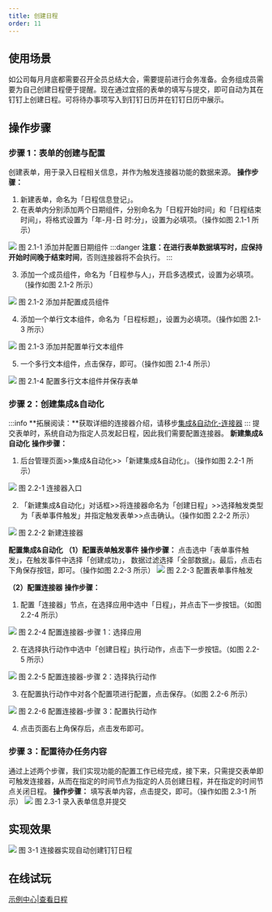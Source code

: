 ```yaml
---
title: 创建日程
order: 11
---
```


## 使用场景

如公司每月月底都需要召开全员总结大会，需要提前进行会务准备。会务组成员需要为自己创建日程便于提醒。现在通过宜搭的表单的填写与提交，即可自动为其在钉钉上创建日程。可将待办事项写入到钉钉日历并在钉钉日历中展示。

## 操作步骤

### 步骤 1：表单的创建与配置

创建表单，用于录入日程相关信息，并作为触发连接器功能的数据来源。
**操作步骤：**

1. 新建表单，命名为「日程信息登记」。
2. 在表单内分别添加两个日期组件，分别命名为「日程开始时间」和「日程结束时间」，将格式设置为「年-月-日 时:分」，设置为必填项。（操作如图 2.1-1 所示）

![](https://img.alicdn.com/imgextra/i3/O1CN01R5AYgL1yZBbfGO57o_!!6000000006592-2-tps-1920-952.png_.webp)
图 2.1-1 添加并配置日期组件
:::danger
**注意：**在进行表单数据填写时，应保持**开始时间晚于结束时间**，否则连接器将不会执行。
:::
​

3. 添加一个成员组件，命名为「日程参与人」，开启多选模式，设置为必填项。（操作如图 2.1-2 所示）

![](https://img.alicdn.com/imgextra/i4/O1CN01a2Nld61rpUOUBOWeu_!!6000000005680-2-tps-1920-951.png_.webp)
图 2.1-2 添加并配置成员组件
​

4. 添加一个单行文本组件，命名为「日程标题」，设置为必填项。（操作如图 2.1-3 所示）

![](https://img.alicdn.com/imgextra/i4/O1CN01U54lSu25SxX5YrQ92_!!6000000007526-2-tps-1920-949.png_.webp)
图 2.1-3 添加并配置单行文本组件
​

5. 一个多行文本组件，点击保存，即可。（操作如图 2.1-4 所示）

![](https://img.alicdn.com/imgextra/i1/O1CN01s9Bosv27Rhg9GrMWe_!!6000000007794-2-tps-1920-951.png_.webp)
图 2.1-4 配置多行文本组件并保存表单
​

### 步骤 2：创建集成&自动化

:::info
**拓展阅读：**获取详细的连接器介绍，请移步[集成&自动化-连接器](/docs/guide/concept/connector)
:::
提交表单时，系统自动为指定人员发起日程，因此我们需要配置连接器。
**新建集成&自动化**
**操作步骤：**

1. 后台管理页面>>集成&自动化>>「新建集成&自动化」。（操作如图 2.2-1 所示）

![](https://img.alicdn.com/imgextra/i2/O1CN01iwwRZs1DULTfi00Ef_!!6000000000219-2-tps-2878-1590.png_.webp)
图 2.2-1 连接器入口
​

2. 「新建集成&自动化」对话框>>将连接器命名为「创建日程」>>选择触发类型为「表单事件触发」并指定触发表单>>点击确认。（操作如图 2.2-2 所示）

![](https://img.alicdn.com/imgextra/i4/O1CN01KxyvMB28mbMmsAlPj_!!6000000007975-2-tps-2878-1592.png_.webp)
图 2.2-2 新建连接器
​

**配置集成&自动化**
**（1）配置表单触发事件**
**操作步骤：**
点击选中「表单事件触发」，在触发事件中选择「创建成功」， 数据过滤选择「全部数据」。最后，点击右下角保存按钮，即可。（操作如图 2.2-3 所示）
![](https://img.alicdn.com/imgextra/i1/O1CN01naAQlI1NyhtE0mMKc_!!6000000001639-2-tps-1920-947.png_.webp)
图 2.2-3 配置表单事件触发
​

**（2）配置连接器**
**操作步骤：**

1. 配置「连接器」节点，在选择应用中选中「日程」，并点击下一步按钮。（如图 2.2-4 所示）

![](https://img.alicdn.com/imgextra/i2/O1CN01mDmqmw1DWdSWVLIsy_!!6000000000224-2-tps-1920-949.png_.webp)
图 2.2-4 配置连接器-步骤 1：选择应用
​

2. 在选择执行动作中选中「创建日程」执行动作，点击下一步按钮。（如图 2.2-5 所示）

![](https://img.alicdn.com/imgextra/i4/O1CN0148pief1EeFfByFj4r_!!6000000000376-2-tps-1920-951.png_.webp)
图 2.2-5 配置连接器-步骤 2：选择执行动作
​

3. 在配置执行动作中对各个配置项进行配置，点击保存。（如图 2.2-6 所示）

![](https://img.alicdn.com/imgextra/i4/O1CN01S3V4oN1aXlb79pWsY_!!6000000003340-2-tps-1920-950.png_.webp)
图 2.2-6 配置连接器-步骤 3：配置执行动作
​

4. 点击页面右上角保存后，点击发布即可。

### 步骤 3：配置待办任务内容

通过上述两个步骤，我们实现功能的配置工作已经完成，接下来，只需提交表单即可触发连接器，从而在指定的时间节点为指定的人员创建日程，并在指定的时间节点关闭日程。
**操作步骤：**
填写表单内容，点击提交，即可。（操作如图 2.3-1 所示）
![](https://img.alicdn.com/imgextra/i2/O1CN014WFY1j1sSQ3rmAQDl_!!6000000005765-2-tps-1920-955.png_.webp)
图 2.3-1 录入表单信息并提交

## 实现效果

![](https://img.alicdn.com/imgextra/i1/O1CN018r6okG1dmN4q41sPE_!!6000000003778-2-tps-1920-1042.png_.webp)
图 3-1 连接器实现自动创建钉钉日程

## 在线试玩

[示例中心|查看日程](https://www.aliwork.com/o/coc?tplUuid=TPL_WMNNKBR5RLR68EMSI6W2&from=developers_subject)
